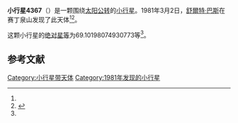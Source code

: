 {{Infobox planet
| bgcolour = #FFFFC0
| name = 4367 Meech
| symbol = 
| image = 
| caption = 
| discovery = yes
| discovery_ref = 
| discoverer = [[舒爾特·巴斯|舒爾特·巴斯]]
| discovery_site = [[赛丁泉山|赛丁泉山]] 
| discovered = 1981年3月2日
| designations = yes
| mp_name = 
| named_after = 
| alt_names = 1981 EE43/ 1930 UG1 / 1969 UX2 / 1974 SK3
| mp_category = [[主带小行星|主带小行星]]
| orbit_ref = <ref name="a">[http://ssd.jpl.nasa.gov/sbdb.cgi?sstr=4367 4367 Meech] {{Wayback|url=http://ssd.jpl.nasa.gov/sbdb.cgi?sstr=4367 |date=20210717063323 }}，小行星數據庫瀏覽器（JPL Small-Body Database Browser）－[[美国国家航空航天局|美国国家航空航天局]]喷气推进实验室</ref>
| epoch = 2456400.5 (2013年4月18日更新)
| aphelion = {{convert|3.552355136687607|AU|km|3|abbr=on|lk=out}}
| perihelion = {{convert|2.20719393365407|AU|km|3|abbr=on}}
| semimajor = {{convert|2.879774535170838|AU|km|3|abbr=on}}
| eccentricity = 0.233553215
| period = 1784.991521 [[日|日]]<br />4.89[[儒略年|儒略年]]
| avg_speed = 
| inclination = 11.12409543741339
| asc_node = 6.190353294585088
| mean_anomaly = 
| arg_peri = 69.10198074930773
| satellites = 
| physical_characteristics = yes
| dimensions = 
| mass = 
| density = 
| surface_grav = 
| escape_velocity = 
| sidereal_day = 
| axial_tilt = 
| pole_ecliptic_lat = 
| pole_ecliptic_lon = 
| albedo = 
| temperatures= 
| temp_name1 = 
| mean_temp_1 = 
| max_temp_1 = 
| temp_name2 = 
| max_temp_2 = 
| spectral_type = 
| abs_magnitude = 69.10198074930773
}}

'''小行星4367'''（{{lang-en|4367 Meech}}）是一颗围绕[[太阳|太阳]][[公转|公转]]的[[小行星|小行星]]。1981年3月2日，[[舒爾特·巴斯|舒爾特·巴斯]]在赛丁泉山发现了此天体<ref name="a" /><ref>{{cite news|title=小行星列表|url=http://cfa-www.harvard.edu/iau/lists/NumberedMPs.txt|accessdate=2013-07-08|newspaper=哈佛大学|archive-date=2008-05-17|archive-url=https://web.archive.org/web/20080517010638/http://cfa-www.harvard.edu/iau/lists/NumberedMPs.txt|dead-url=no}}</ref>。

这颗小行星的[[绝对星等|绝对星等]]为69.10198074930773等<ref name="a" />。

==参考文献==
{{reflist}}
{{Minor Planet Number|[[小行星4366|小行星4366]]|[[小行星4368|小行星4368]]}}

{{小天体}}

[[Category:小行星带天体|Category:小行星带天体]]
[[Category:1981年发现的小行星|Category:1981年发现的小行星]]

{{asteroid-stub}}